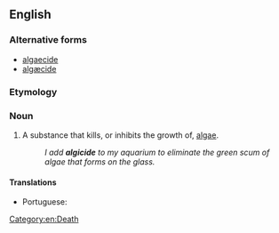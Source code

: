 ==English==

===Alternative forms===
* [[algaecide]]
* [[algæcide]] {{qualifier|archaic}}

===Etymology===
{{suffix|en|algae|cide}}

===Noun===
{{en-noun}}
{{wikipedia}}

# A substance that kills, or inhibits the growth of, [[algae]].
#: ''I add '''algicide''' to my aquarium to eliminate the green scum of algae that forms on the glass.''

====Translations====
{{trans-top|substance that kills algae}}
* Portuguese: {{t+|pt|algicida|m}}
{{trans-mid}}
{{trans-bottom}}

[[Category:en:Death]]